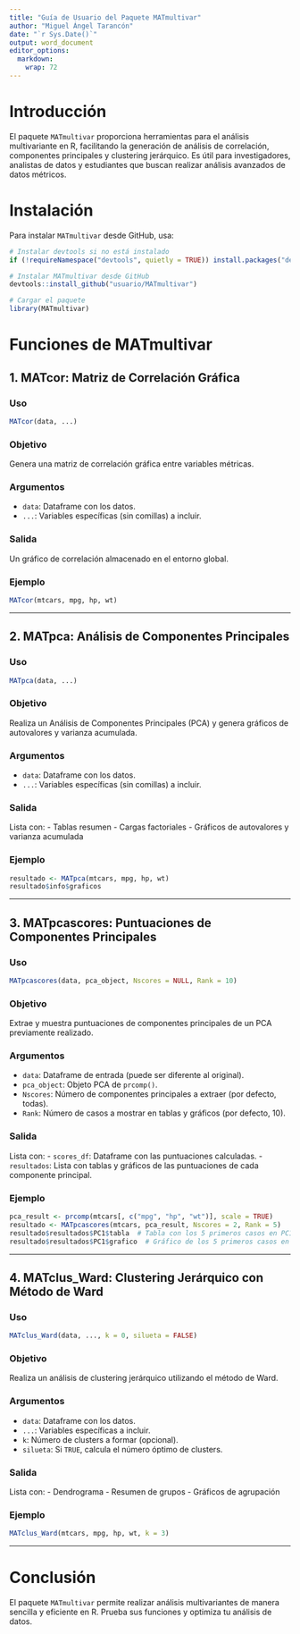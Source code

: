 ```yaml
---
title: "Guía de Usuario del Paquete MATmultivar"
author: "Miguel Ángel Tarancón"
date: "`r Sys.Date()`"
output: word_document
editor_options: 
  markdown: 
    wrap: 72
---
```


# Introducción

El paquete `MATmultivar` proporciona herramientas para el análisis
multivariante en R, facilitando la generación de análisis de
correlación, componentes principales y clustering jerárquico. Es útil
para investigadores, analistas de datos y estudiantes que buscan
realizar análisis avanzados de datos métricos.

# Instalación

Para instalar `MATmultivar` desde GitHub, usa:

``` r
# Instalar devtools si no está instalado
if (!requireNamespace("devtools", quietly = TRUE)) install.packages("devtools")

# Instalar MATmultivar desde GitHub
devtools::install_github("usuario/MATmultivar")

# Cargar el paquete
library(MATmultivar)
```

# Funciones de MATmultivar

## 1. MATcor: Matriz de Correlación Gráfica

### Uso

``` r
MATcor(data, ...)
```

### Objetivo

Genera una matriz de correlación gráfica entre variables métricas.

### Argumentos

-   `data`: Dataframe con los datos.
-   `...`: Variables específicas (sin comillas) a incluir.

### Salida

Un gráfico de correlación almacenado en el entorno global.

### Ejemplo

``` r
MATcor(mtcars, mpg, hp, wt)
```

------------------------------------------------------------------------

## 2. MATpca: Análisis de Componentes Principales

### Uso

``` r
MATpca(data, ...)
```

### Objetivo

Realiza un Análisis de Componentes Principales (PCA) y genera gráficos
de autovalores y varianza acumulada.

### Argumentos

-   `data`: Dataframe con los datos.
-   `...`: Variables específicas (sin comillas) a incluir.

### Salida

Lista con: - Tablas resumen - Cargas factoriales - Gráficos de
autovalores y varianza acumulada

### Ejemplo

``` r
resultado <- MATpca(mtcars, mpg, hp, wt)
resultado$info$graficos
```

------------------------------------------------------------------------

## 3. MATpcascores: Puntuaciones de Componentes Principales

### Uso

``` r
MATpcascores(data, pca_object, Nscores = NULL, Rank = 10)
```

### Objetivo

Extrae y muestra puntuaciones de componentes principales de un PCA
previamente realizado.

### Argumentos

-   `data`: Dataframe de entrada (puede ser diferente al original).
-   `pca_object`: Objeto PCA de `prcomp()`.
-   `Nscores`: Número de componentes principales a extraer (por defecto,
    todas).
-   `Rank`: Número de casos a mostrar en tablas y gráficos (por defecto,
    10).

### Salida

Lista con: - `scores_df`: Dataframe con las puntuaciones calculadas. -
`resultados`: Lista con tablas y gráficos de las puntuaciones de cada
componente principal.

### Ejemplo

``` r
pca_result <- prcomp(mtcars[, c("mpg", "hp", "wt")], scale = TRUE)
resultado <- MATpcascores(mtcars, pca_result, Nscores = 2, Rank = 5)
resultado$resultados$PC1$tabla  # Tabla con los 5 primeros casos en PC1
resultado$resultados$PC1$grafico  # Gráfico de los 5 primeros casos en PC1
```

------------------------------------------------------------------------

## 4. MATclus_Ward: Clustering Jerárquico con Método de Ward

### Uso

``` r
MATclus_Ward(data, ..., k = 0, silueta = FALSE)
```

### Objetivo

Realiza un análisis de clustering jerárquico utilizando el método de
Ward.

### Argumentos

-   `data`: Dataframe con los datos.
-   `...`: Variables específicas a incluir.
-   `k`: Número de clusters a formar (opcional).
-   `silueta`: Si `TRUE`, calcula el número óptimo de clusters.

### Salida

Lista con: - Dendrograma - Resumen de grupos - Gráficos de agrupación

### Ejemplo

``` r
MATclus_Ward(mtcars, mpg, hp, wt, k = 3)
```

------------------------------------------------------------------------

# Conclusión

El paquete `MATmultivar` permite realizar análisis multivariantes de
manera sencilla y eficiente en R. Prueba sus funciones y optimiza tu
análisis de datos.
